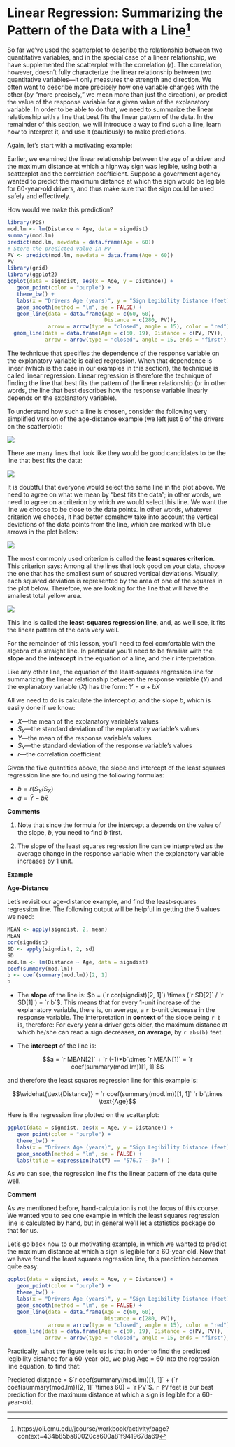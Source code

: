 

# Linear Regression: Summarizing the Pattern of the Data with a Line^[https://oli.cmu.edu/jcourse/workbook/activity/page?context=434b85ba80020ca600a81f9419678a69]

So far we've used the scatterplot to describe the relationship between two quantitative variables, and in the special case of a linear relationship, we have supplemented the scatterplot with the correlation ($r$). The correlation, however, doesn't fully characterize the linear relationship between two quantitative variables—it only measures the strength and direction. We often want to describe more precisely how one variable changes with the other (by "more precisely," we mean more than just the direction), or predict the value of the response variable for a given value of the explanatory variable. In order to be able to do that, we need to summarize the linear relationship with a line that best fits the linear pattern of the data. In the remainder of this section, we will introduce a way to find such a line, learn how to interpret it, and use it (cautiously) to make predictions.

Again, let's start with a motivating example:

Earlier, we examined the linear relationship between the age of a driver and the maximum distance at which a highway sign was legible, using both a scatterplot and the correlation coefficient. Suppose a government agency wanted to predict the maximum distance at which the sign would be legible for 60-year-old drivers, and thus make sure that the sign could be used safely and effectively.

How would we make this prediction?

```r
library(PDS)
mod.lm <- lm(Distance ~ Age, data = signdist)
summary(mod.lm)
predict(mod.lm, newdata = data.frame(Age = 60))
# Store the predicted value in PV
PV <- predict(mod.lm, newdata = data.frame(Age = 60))
PV
library(grid)
library(ggplot2)
ggplot(data = signdist, aes(x = Age, y = Distance)) + 
   geom_point(color = "purple") +
   theme_bw() + 
   labs(x = "Drivers Age (years)", y = "Sign Legibility Distance (feet)") + 
   geom_smooth(method = "lm", se = FALSE) + 
   geom_line(data = data.frame(Age = c(60, 60), 
                               Distance = c(280, PV)), 
             arrow = arrow(type = "closed", angle = 15), color = "red") + 
  geom_line(data = data.frame(Age = c(60, 19), Distance = c(PV, PV)),
            arrow = arrow(type = "closed", angle = 15, ends = "first"), color = "red")
```

The technique that specifies the dependence of the response variable on the explanatory variable is called regression. When that dependence is linear (which is the case in our examples in this section), the technique is called linear regression. Linear regression is therefore the technique of finding the line that best fits the pattern of the linear relationship (or in other words, the line that best describes how the response variable linearly depends on the explanatory variable).

To understand how such a line is chosen, consider the following very simplified version of the age-distance example (we left just 6 of the drivers on the scatterplot):

![](./graphics/linear9.gif)

There are many lines that look like they would be good candidates to be the line that best fits the data:

![](./graphics/linear10.gif)

It is doubtful that everyone would select the same line in the plot above. We need to agree on what we mean by "best fits the data"; in other words, we need to agree on a criterion by which we would select this line. We want the line we choose to be close to the data points. In other words, whatever criterion we choose, it had better somehow take into account the vertical deviations of the data points from the line, which are marked with blue arrows in the plot below:

![](./graphics/linear11.gif)

The most commonly used criterion is called the **least squares criterion**. This criterion says: Among all the lines that look good on your data, choose the one that has the smallest sum of squared vertical deviations. Visually, each squared deviation is represented by the area of one of the squares in the plot below. Therefore, we are looking for the line that will have the smallest total yellow area.

![](./graphics/linear12.gif)

This line is called the **least-squares regression line**, and, as we'll see, it fits the linear pattern of the data very well.

For the remainder of this lesson, you'll need to feel comfortable with the algebra of a straight line. In particular you'll need to be familiar with the **slope** and the **intercept** in the equation of a line, and their interpretation.

Like any other line, the equation of the least-squares regression line for summarizing the linear relationship between the response variable ($Y$) and the explanatory variable ($X$) has the form: $Y = a + bX$

All we need to do is calculate the intercept $a$, and the slope $b$, which is easily done if we know:

* $X$—the mean of the explanatory variable's values
* $S_X$—the standard deviation of the explanatory variable's values
* $Y$—the mean of the response variable's values
* $S_Y$—the standard deviation of the response variable's values
* $r$—the correlation coefficient

Given the five quantities above, the slope and intercept of the least squares regression line are found using the following formulas:

* $b = r (S_Y/S_X)$
* $a = \bar{Y} -b\bar{x}$

**Comments**

1.  Note that since the formula for the intercept a depends on the value of the slope, $b$, you need to find $b$ first.

2.  The slope of the least squares regression line can be interpreted as the average change in the response variable when the explanatory variable increases by 1 unit.

**Example**

**Age-Distance**

Let's revisit our age-distance example, and find the least-squares regression line. The following output will be helpful in getting the 5 values we need:

```r
MEAN <- apply(signdist, 2, mean)
MEAN
cor(signdist)
SD <- apply(signdist, 2, sd)
SD
mod.lm <- lm(Distance ~ Age, data = signdist)
coef(summary(mod.lm))
b <- coef(summary(mod.lm))[2, 1]
b
```

* The **slope** of the line is: $b = (`r cor(signdist)[2, 1]`) \times (`r SD[2]` / `r SD[1]`) = `r b`$. This means that for every 1-unit increase of the explanatory variable, there is, on average, a `r b`-unit decrease in the response variable. The interpretation in **context** of the slope being `r b` is, therefore: For every year a driver gets older, the maximum distance at which he/she can read a sign decreases, **on average**, by `r abs(b)` feet.

* The **intercept** of the line is:

$$a = `r MEAN[2]` + `r (-1)*b`\times `r MEAN[1]` = `r coef(summary(mod.lm))[1, 1]`$$

and therefore the least squares regression line for this example is:

$$\widehat{\text{Distance}} = `r coef(summary(mod.lm))[1, 1]` `r b`\times \text{Age}$$

Here is the regression line plotted on the scatterplot:

```r
ggplot(data = signdist, aes(x = Age, y = Distance)) + 
   geom_point(color = "purple") +
   theme_bw() + 
   labs(x = "Drivers Age (years)", y = "Sign Legibility Distance (feet)") + 
   geom_smooth(method = "lm", se = FALSE) +
   labs(title = expression(hat(Y) == "576.7 - 3x") )
```

As we can see, the regression line fits the linear pattern of the data quite well.

**Comment**

As we mentioned before, hand-calculation is not the focus of this course. We wanted you to see one example in which the least squares regression line is calculated by hand, but in general we'll let a statistics package do that for us.

Let's go back now to our motivating example, in which we wanted to predict the maximum distance at which a sign is legible for a 60-year-old. Now that we have found the least squares regression line, this prediction becomes quite easy:

```r
ggplot(data = signdist, aes(x = Age, y = Distance)) + 
   geom_point(color = "purple") +
   theme_bw() + 
   labs(x = "Drivers Age (years)", y = "Sign Legibility Distance (feet)") + 
   geom_smooth(method = "lm", se = FALSE) + 
   geom_line(data = data.frame(Age = c(60, 60), 
                               Distance = c(280, PV)), 
             arrow = arrow(type = "closed", angle = 15), color = "red") + 
  geom_line(data = data.frame(Age = c(60, 19), Distance = c(PV, PV)),
            arrow = arrow(type = "closed", angle = 15, ends = "first"), color = "red")
```

Practically, what the figure tells us is that in order to find the predicted legibility distance for a 60-year-old, we plug Age = 60 into the regression line equation, to find that:

Predicted distance = $`r coef(summary(mod.lm))[1, 1]` + (`r coef(summary(mod.lm))[2, 1]` \times 60) = `r PV`$.
`r PV` feet is our best prediction for the maximum distance at which a sign is legible for a 60-year-old.


------------------------